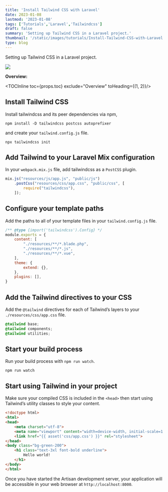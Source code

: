 ```yaml
---
title: 'Install Tailwind CSS with Laravel'
date: 2023-01-08
lastmod: '2023-01-08'
tags: ['Tutorials','Laravel','Tailwindcss']
draft: false
summary: 'Setting up Tailwind CSS in a Laravel project.'
thumbnail: '/static/images/tutorials/Install-Tailwind-CSS-with-Laravel.png'
type: blog
---
```


Setting up Tailwind CSS in a Laravel project.

![](/static/images/tutorials/Install-Tailwind-CSS-with-Laravel.png)

<b>Overview:</b>

<TOCInline toc={props.toc} exclude="Overview" toHeading={(1, 2)}/>

## Install Tailwind CSS

Install tailwindcss and its peer dependencies via npm,

```
npm install -D tailwindcss postcss autoprefixer
```
 and create your `tailwind.config.js` file.
```
npx tailwindcss init
```

## Add Tailwind to your Laravel Mix configuration

In your `webpack.mix.js` file, add tailwindcss as a `PostCSS` plugin.

```js
mix.js("resources/js/app.js", "public/js")
    .postCss("resources/css/app.css", "public/css", [
        require("tailwindcss"),
    ]);
```

## Configure your template paths
Add the paths to all of your template files in your `tailwind.config.js` file.

```js
/** @type {import('tailwindcss').Config} */
module.exports = {
    content: [
        "./resources/**/*.blade.php",
        "./resources/**/*.js",
        "./resources/**/*.vue",
    ],
    theme: {
        extend: {},
    },
    plugins: [],
}
```

## Add the Tailwind directives to your CSS
Add the `@tailwind` directives for each of Tailwind’s layers to your `./resources/css/app.css` file.

```css
@tailwind base;
@tailwind components;
@tailwind utilities;
```

## Start your build process
Run your build process with `npm run watch`.
```
npm run watch
```

## Start using Tailwind in your project
Make sure your compiled CSS is included in the `<head>` then start using Tailwind’s utility classes to style your content.

```html
<!doctype html>
<html>
<head>
    <meta charset="utf-8">
    <meta name="viewport" content="width=device-width, initial-scale=1.0">
    <link href="{{ asset('css/app.css') }}" rel="stylesheet">
</head>
<body class="bg-green-200">
    <h1 class="text-3xl font-bold underline">
        Hello world!
    </h1>
</body>
</html>
```

Once you have started the Artisan development server, your application will be accessible in your web browser at `http://localhost:8000`.